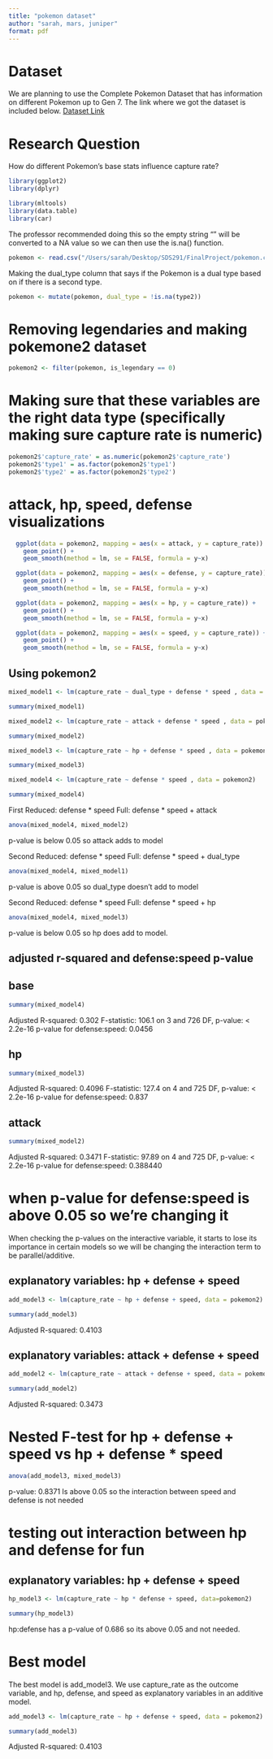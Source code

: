 ```yaml
---
title: "pokemon dataset"
author: "sarah, mars, juniper"
format: pdf
---
```


# Dataset 
We are planning to use the Complete Pokemon Dataset that has information on different Pokemon up to Gen 7. The link where we got the dataset is included below. 
[Dataset Link](https://www.kaggle.com/datasets/rounakbanik/pokemon)

# Research Question 
How do different Pokemon's base stats influence capture rate? 

```r
library(ggplot2)
library(dplyr)

library(mltools)
library(data.table)
library(car)
```

The professor recommended doing this so the empty string "" will be converted to a NA value so we can then use the is.na() function. 
```r
pokemon <- read.csv("/Users/sarah/Desktop/SDS291/FinalProject/pokemon.csv", na.strings = c(NA, ""))
```

Making the dual_type column that says if the Pokemon is a dual type based on if there is a second type. 
```r
pokemon <- mutate(pokemon, dual_type = !is.na(type2))
```

# Removing legendaries and making pokemone2 dataset
```r
pokemon2 <- filter(pokemon, is_legendary == 0)
```

# Making sure that these variables are the right data type (specifically making sure capture rate is numeric)
```r
pokemon2$'capture_rate' = as.numeric(pokemon2$'capture_rate')
pokemon2$'type1' = as.factor(pokemon2$'type1')
pokemon2$'type2' = as.factor(pokemon2$'type2')
```

# attack, hp, speed, defense visualizations 

```r
  ggplot(data = pokemon2, mapping = aes(x = attack, y = capture_rate)) +
    geom_point() +
    geom_smooth(method = lm, se = FALSE, formula = y~x)
```

```r
  ggplot(data = pokemon2, mapping = aes(x = defense, y = capture_rate)) +
    geom_point() +
    geom_smooth(method = lm, se = FALSE, formula = y~x)
```

```r
  ggplot(data = pokemon2, mapping = aes(x = hp, y = capture_rate)) +
    geom_point() +
    geom_smooth(method = lm, se = FALSE, formula = y~x)
```

```r
  ggplot(data = pokemon2, mapping = aes(x = speed, y = capture_rate)) +
    geom_point() +
    geom_smooth(method = lm, se = FALSE, formula = y~x)
```

## Using pokemon2
```r
mixed_model1 <- lm(capture_rate ~ dual_type + defense * speed , data = pokemon2)
```

```r
summary(mixed_model1)
```

```r
mixed_model2 <- lm(capture_rate ~ attack + defense * speed , data = pokemon2)
```

```r
summary(mixed_model2)
```

```r
mixed_model3 <- lm(capture_rate ~ hp + defense * speed , data = pokemon2)
```

```r
summary(mixed_model3)
```

```r
mixed_model4 <- lm(capture_rate ~ defense * speed , data = pokemon2)
```

```r
summary(mixed_model4)
```

First 
Reduced: defense * speed 
Full: defense * speed + attack
```r
anova(mixed_model4, mixed_model2)
```
p-value is below 0.05 so attack adds to model

Second
Reduced: defense * speed 
Full: defense * speed + dual_type
```r
anova(mixed_model4, mixed_model1)
```
p-value is above 0.05 so dual_type doesn't add to model

Second
Reduced: defense * speed 
Full: defense * speed + hp
```r
anova(mixed_model4, mixed_model3)
```
p-value is below 0.05 so hp does add to model. 

## adjusted r-squared and defense:speed p-value
## base
```r
summary(mixed_model4)
```
Adjusted R-squared:  0.302
F-statistic: 106.1 on 3 and 726 DF,  p-value: < 2.2e-16
p-value for defense:speed: 0.0456

## hp
```r
summary(mixed_model3)
```
Adjusted R-squared:  0.4096 
F-statistic: 127.4 on 4 and 725 DF,  p-value: < 2.2e-16
p-value for defense:speed: 0.837 

## attack
```r
summary(mixed_model2)
```
Adjusted R-squared:  0.3471 
F-statistic: 97.89 on 4 and 725 DF,  p-value: < 2.2e-16
p-value for defense:speed: 0.388440 



# when p-value for defense:speed is above 0.05 so we're changing it 
When checking the p-values on the interactive variable, it starts to lose its importance in certain models so we will be changing the interaction term to be parallel/additive. 

## explanatory variables: hp + defense + speed
```r
add_model3 <- lm(capture_rate ~ hp + defense + speed, data = pokemon2)
```

```r
summary(add_model3)
```
Adjusted R-squared:  0.4103

## explanatory variables: attack + defense + speed
```r
add_model2 <- lm(capture_rate ~ attack + defense + speed, data = pokemon2)
```

```r
summary(add_model2)
```
Adjusted R-squared:  0.3473 

# Nested F-test for hp + defense + speed vs hp + defense * speed
```r
anova(add_model3, mixed_model3)
```
p-value: 0.8371 
Is above 0.05 so the interaction between speed and defense is not needed 

# testing out interaction between hp and defense for fun

## explanatory variables:  hp + defense + speed
```r
hp_model3 <- lm(capture_rate ~ hp * defense + speed, data=pokemon2)
```

```r
summary(hp_model3)
```
hp:defense has a p-value of  0.686 so its above 0.05 and not needed. 

# Best model
The best model is add_model3. We use capture_rate as the outcome variable, and hp, defense, and speed as explanatory variables in an additive model. 

```r
add_model3 <- lm(capture_rate ~ hp + defense + speed, data = pokemon2)
```

```r
summary(add_model3)
```
Adjusted R-squared:  0.4103


